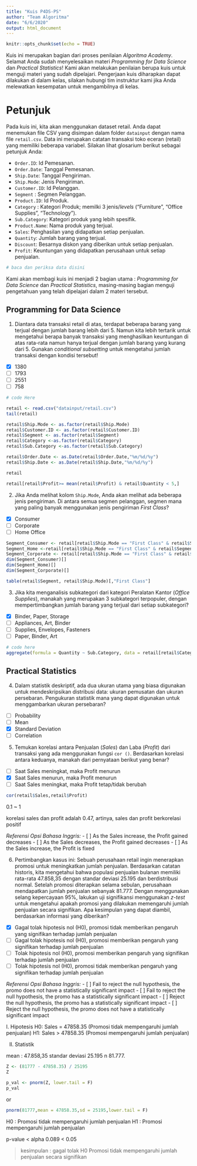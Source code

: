 ```yaml
---
title: "Kuis P4DS-PS"
author: "Team Algoritma"
date: "6/6/2020"
output: html_document
---
```


```r
knitr::opts_chunk$set(echo = TRUE)
```

Kuis ini merupakan bagian dari proses penilaian *Algoritma Academy*. Selamat Anda sudah menyelesaikan materi *Programming for Data Science* dan *Practical Statistics*! Kami akan melakukan penilaian berupa kuis untuk menguji materi yang sudah dipelajari. Pengerjaan kuis diharapkan dapat dilakukan di dalam kelas, silakan hubungi tim instruktur kami jika Anda melewatkan kesempatan untuk mengambilnya di kelas.

# Petunjuk

Pada kuis ini, kita akan menggunakan dataset retail. Anda dapat menemukan file CSV yang disimpan dalam folder `datainput` dengan nama file `retail.csv`. Data ini merupakan catatan transaksi toko eceran (retail) yang memiliki beberapa variabel. Silakan lihat glosarium berikut sebagai petunjuk Anda:

- `Order.ID`: Id Pemesanan.    
- `Order.Date`: Tanggal Pemesanan.   
- `Ship.Date`: Tanggal Pengiriman.    
- `Ship.Mode`: Jenis Pengiriman.   
- `Customer.ID`: Id Pelanggan.   
- `Segment` : Segmen Pelanggan.   
- `Product.ID`: Id Produk.    
- `Category` : Kategori Produk; memilki 3 jenis/*levels* ("Furniture", "Office Supplies", "Technology").    
- `Sub.Category`: Kategori produk yang lebih spesifik.    
- `Product.Name`: Nama produk yang terjual.    
- `Sales`: Penghasilan yang didapatkan setiap penjualan.
- `Quantity`: Jumlah barang yang terjual.    
- `Discount`: Besarnya diskon yang diberikan untuk setiap penjualan.    
- `Profit`: Keuntungan yang didapatkan perusahaan untuk setiap penjualan.    

```r
# baca dan periksa data disini


```

Kami akan membagi kuis ini menjadi 2 bagian utama : *Programming for Data Science* dan *Practical Statistics*, masing-masing bagian menguji pengetahuan yang telah dipelajari dalam 2 materi tersebut.

## Programming for Data Science

1. Diantara data transaksi retail di atas, terdapat beberapa barang yang terjual dengan jumlah barang lebih dari 5. Namun kita lebih tertarik untuk mengetahui berapa banyak transaksi yang menghasilkan keuntungan di atas rata-rata namun hanya terjual dengan jumlah barang yang kurang dari 5. Gunakan *conditional subsetting* untuk mengetahui jumlah transaksi dengan kondisi tersebut!
  - [X] 1380
  - [ ] 1793
  - [ ] 2551
  - [ ] 758
  
```r
# code Here

retail <- read.csv("datainput/retail.csv")
tail(retail)
```
```r
retail$Ship.Mode <- as.factor(retail$Ship.Mode)
retail$Customer.ID <- as.factor(retail$Customer.ID)
retail$Segment <- as.factor(retail$Segment)
retail$Category <-as.factor(retail$Category)
retail$Sub.Category <-as.factor(retail$Sub.Category)
```

```r
retail$Order.Date <- as.Date(retail$Order.Date,"%m/%d/%y")
retail$Ship.Date <- as.Date(retail$Ship.Date,"%m/%d/%y")
```

```r
retail
```

```r
retail[retail$Profit>= mean(retail$Profit) & retail$Quantity < 5,]
```



2. Jika Anda melihat kolom `Ship.Mode`, Anda akan melihat ada beberapa jenis pengiriman. Di antara semua segmen pelanggan, segmen mana yang paling banyak menggunakan jenis pengiriman *First Class*?
  - [X] Consumer
  - [ ] Corporate
  - [ ] Home Office
  
```r
Segment_Consumer <- retail[retail$Ship.Mode == "First Class" & retail$Segment == "Consumer",]
Segment_Home <-retail[retail$Ship.Mode == "First Class" & retail$Segment == "Home Office",]
Segment_Corporate <- retail[retail$Ship.Mode == "First Class" & retail$Segment == "Corporate",]
dim(Segment_Consumer)[]
dim(Segment_Home)[]
dim(Segment_Corporate)[]
```
```r
table(retail$Segment, retail$Ship.Mode)[,"First Class"]
```

3. Jika kita menganalisis subkategori dari kategori Peralatan Kantor (*Office Supplies*), manakah yang merupakan 3 subkategori terpopuler, dengan mempertimbangkan jumlah barang yang terjual dari setiap subkategori?
  - [X] Binder, Paper, Storage
  - [ ] Appliances, Art, Binder
  - [ ] Supplies, Envelopes, Fasteners
  - [ ] Paper, Binder, Art
  
```r
# code here
aggregate(formula = Quantity ~ Sub.Category, data = retail[retail$Category == "Office Supplies",],FUN = sum)
```


## Practical Statistics

4. Dalam statistik deskriptif, ada dua ukuran utama yang biasa digunakan untuk mendeskripsikan distribusi data: ukuran pemusatan dan ukuran persebaran. Pengukuran statistik mana yang dapat digunakan untuk menggambarkan ukuran persebaran? 
  - [ ] Probability
  - [ ] Mean
  - [X] Standard Deviation
  - [ ] Correlation
  
5. Temukan korelasi antara Penjualan (*Sales*) dan Laba (*Profit*) dari transaksi yang ada menggunakan fungsi `cor ()`. Berdasarkan korelasi antara keduanya, manakah dari pernyataan berikut yang benar?
  - [ ] Saat Sales meningkat, maka Profit menurun
  - [X] Saat Sales menurun, maka Profit menurun
  - [ ] Saat Sales meningkat, maka Profit tetap/tidak berubah
  
```r
cor(retail$Sales,retail$Profit)
```
0.1 ~ 1

korelasi sales dan profit adalah 0.47, artinya, sales dan profit berkorelasi positif


*Referensi Opsi Bahasa Inggris:*
  - [ ] As the Sales increase, the Profit gained decreases
  - [ ] As the Sales decreases, the Profit gained decreases
  - [ ] As the Sales increase, the Profit is fixed
  

6. Pertimbangkan kasus ini: Sebuah perusahaan retail ingin menerapkan promosi untuk meningkatkan jumlah penjualan. Berdasarkan catatan historis, kita mengetahui bahwa populasi penjualan bulanan memiliki rata-rata 47.858,35 dengan standar deviasi 25.195 dan berdistribusi normal. Setelah promosi diterapkan selama sebulan, perusahaan mendapatkan jumlah penjualan sebanyak 81.777. Dengan menggunakan selang kepercayaan 95%, lakukan uji signifikansi menggunakan *z-test* untuk mengetahui apakah promosi yang dilakukan memengaruhi jumlah penjualan secara signifikan. Apa kesimpulan yang dapat diambil, berdasarkan informasi yang diberikan? 
  - [X] Gagal tolak hipotesis nol (H0), promosi tidak memberikan pengaruh yang signifikan terhadap jumlah penjualan
  - [ ] Gagal tolak hipotesis nol (H0), promosi memberikan pengaruh yang signifikan terhadap jumlah penjualan
  - [ ] Tolak hipotesis nol (H0), promosi memberikan pengaruh yang signifikan terhadap jumlah penjualan
  - [ ] Tolak hipotesis nol (H0), promosi tidak memberikan pengaruh yang signifikan terhadap jumlah penjualan

*Referensi Opsi Bahasa Inggris:*
  - [ ] Fail to reject the null hypothesis, the promo does not have a statistically significant impact
  - [ ] Fail to reject the null hypothesis, the promo has a statistically significant impact
  - [ ] Reject the null hypothesis, the promo has a statistically significant impact 
  - [ ] Reject the null hypothesis, the promo does not have a statistically significant impact

I. Hipotesis
H0: Sales = 47858.35 (Promosi tidak mempengaruhi jumlah penjualan)
H1: Sales > 47858.35 (Promosi mempengaruhi jumlah penjualan)

II. Statistik


mean : 47.858,35
standar deviasi 25.195
n 81.777.

```r
Z <- (81777 - 47858.35) / 25195
Z

p_val <- pnorm(Z, lower.tail = F)
p_val
```
or

```r
pnorm(81777,mean = 47858.35,sd = 25195,lower.tail = F)
```


H0 : Promosi tidak mempengaruhi jumlah penjualan
H1 : Promosi mempengaruhi jumlah penjualan

p-value < alpha
0.089 < 0.05

> kesimpulan :  gagal tolak H0 
Promosi tidak mempengaruhi jumlah penjualan secara signifikan

















